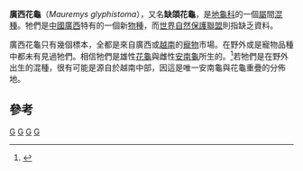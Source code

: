 {{Speciesbox
| name = 廣西花龜
| image = 
| image_alt = 
| image_caption = 
| status = DD
| status_system = IUCN3.1
| status_ref = 
| genus = Mauremys
| species = × glyphistoma
| authority = McCord & Iverson, 1994
| synonyms = 
*''Mauremys annamensis'' × ''Mauremys sinensis'' <small></small>
*''Ocadia glyphistoma'' <small>McCord & Iverson, 1994</small>
| synonyms_ref = 
| subdivision_ranks = 
| subdivision = 
}}
 

'''廣西花龜'''（''Mauremys glyphistoma''），又名'''缺頜花龜'''，是[[地龜科|地龜科]]的一個[[屬|屬]]間[[混種|混種]]。牠們是[[中國|中國]][[廣西|廣西]]特有的一個新[[物種|物種]]，而[[世界自然保護聯盟|世界自然保護聯盟]]則指缺乏資料。

廣西花龜只有幾個標本，全都是來自廣西或[[越南|越南]]的[[寵物|寵物]]市場。在野外或是寵物品種中都未有見過牠們。相信牠們是雄性[[花龜|花龜]]與雌性[[安南龜|安南龜]]所生的。<ref name=Spinks2004>{{Cite journal en|author=Phillip Q. Spinksa, H. Bradley Shaffera, John B. Iversonc and William P. McCord|year=2004|title=Phylogenetic hypotheses for the turtle family Geoemydidae|journal=Molecular Phylogenetics and Evolution|volume=32|issue=1|pages=164-182}}</ref>若牠們是在野外出生的混種，很有可能是源自於越南中部，因這是唯一安南龜與花龜重疊的分佈地。

==參考==
{{reflist}}
{{Taxonbar|from=Q965461}}

[[Category:潮龜亞科|G]]
[[Category:中國爬行動物|G]]
[[Category:雜交種|G]]
[[Category:_1994年描述的动物|G]]
